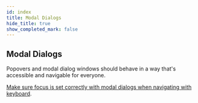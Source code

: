 ```yaml
---
id: index
title: Modal Dialogs
hide_title: true
show_completed_mark: false
---
```



<Card icon="📜">

## Modal Dialogs

Popovers and modal dialog windows should behave in a way that's accessible and navigable for everyone.

</Card>

<ProgressBar />

<CategoryItem id="modal-focus">

[Make sure focus is set correctly with modal dialogs when navigating with keyboard](modal-focus.md).
<!--
When a modal dialog is shown, focus must be moved to the dialog so users navigating with keyboard gets access to it. In most cases focus should be set on the first interactive element in the dialog, but there are a few exceptions...
-->
</CategoryItem>
